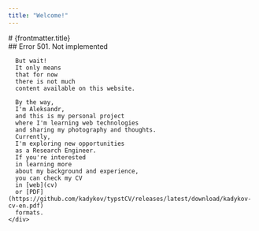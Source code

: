 ```yaml
---
title: "Welcome!"
---
```



<BaseLayout pageTitle={frontmatter.title}>
  <div class="mx-auto text-center prose-serif mt-10">
  # {frontmatter.title}
  </div>

  <div class="mx-auto md:flex md:flex-row-reverse md:justify-between md:items-center w-11/12 sm:w-5/6 max-w-screen-md">
    <Picture
      class="mx-auto md:mx-0 rounded-full drop-shadow-lg my-5"
      src="https://live.staticflickr.com/65535/54109455443_2c0fac61ec_o_d.jpg"
      alt="Aleksandr Kadykov's self portrait."
      formats={["avif", "webp"]}
      fallbackFormat="jpg"
      inferSize={true}
      densities={[1.0, 1.25, 1.5, 2, 3, 4, 5]}
      width="250"
      height="250"
      loading="eager"
    />
    <div class="prose-serif mx-auto md:mx-0 md:mr-5">
      ## Error 501. Not implemented

      But wait!
      It only means
      that for now
      there is not much
      content available on this website.

      By the way,
      I'm Aleksandr,
      and this is my personal project
      where I'm learning web technologies
      and sharing my photography and thoughts.
      Currently,
      I'm exploring new opportunities
      as a Research Engineer.
      If you're interested
      in learning more
      about my background and experience,
      you can check my CV
      in [web](cv)
      or [PDF](https://github.com/kadykov/typstCV/releases/latest/download/kadykov-cv-en.pdf)
      formats.
    </div>

  </div>
</BaseLayout>
